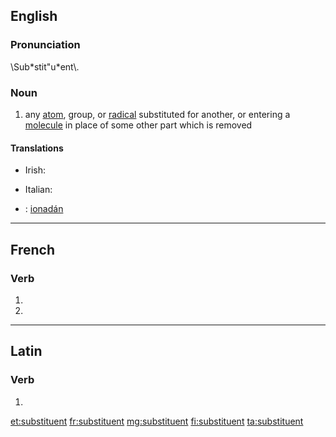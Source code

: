 {{also|Substituent}}
==English==

===Pronunciation===
\Sub*stit"u*ent\.

===Noun===
{{en-noun}}

# {{context|chemistry|lang=en}} any [[atom]], group, or [[radical]] substituted for another, or entering a [[molecule]] in place of some other part which is removed

====Translations====
{{trans-top|chemistry}}
* Irish: {{t-|ga|malartaí|m}}
{{trans-mid}}
* Italian: {{t-|it|sostituente|m}}
{{trans-bottom}}

{{checktrans-top}}
* {{ttbc|ga}}: [[ionadán]] {{g|m}}
{{trans-mid}}
{{trans-bottom}}

----

==French==

===Verb===
{{fr-verb-form}}

# {{conjugation of|substituer||3|p|pres|ind|lang=fr}}
# {{conjugation of|substituer||3|p|pres|sub|lang=fr}}

----

==Latin==

===Verb===
{{la-verb-form|substituent}}

# {{conjugation of|substituo|substituō|3|p|fut|act|ind|lang=la}}

[[et:substituent]]
[[fr:substituent]]
[[mg:substituent]]
[[fi:substituent]]
[[ta:substituent]]